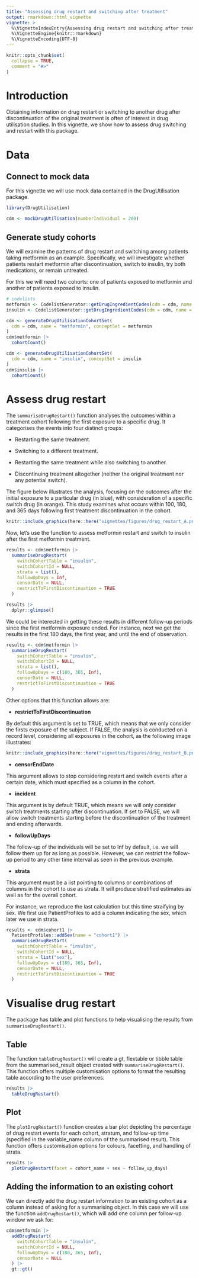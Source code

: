 ```yaml
---
title: "Assessing drug restart and switching after treatment"
output: rmarkdown::html_vignette
vignette: >
  %\VignetteIndexEntry{Assessing drug restart and switching after treatment}
  %\VignetteEngine{knitr::rmarkdown}
  %\VignetteEncoding{UTF-8}
---
```

  
```r
knitr::opts_chunk$set(
  collapse = TRUE,
  comment = "#>"
)
```
  
# Introduction
  
Obtaining information on drug restart or switching to another drug after discontinuation of the original treatment is often of interest in drug utilisation studies. In this vignette, we show how to assess drug switching and restart with this package.
  
# Data
  
## Connect to mock data
  
For this vignette we will use mock data contained in the DrugUtilisation package. 
  
```r
library(DrugUtilisation)

cdm <- mockDrugUtilisation(numberIndividual = 200)
```

## Generate study cohorts

We will examine the patterns of drug restart and switching among patients taking metformin as an example. Specifically, we will investigate whether patients restart metformin after discontinuation, switch to insulin, try both medications, or remain untreated.

For this we will need two cohorts: one of patients exposed to metformin and another of patients exposed to insulin. 


```r
# codelists
metformin <- CodelistGenerator::getDrugIngredientCodes(cdm = cdm, name = "metformin")
insulin <- CodelistGenerator::getDrugIngredientCodes(cdm = cdm, name = "insulin detemir")

cdm <- generateDrugUtilisationCohortSet(
  cdm = cdm, name = "metformin", conceptSet = metformin
)
cdm$metformin |>
  cohortCount()

cdm <- generateDrugUtilisationCohortSet(
  cdm = cdm, name = "insulin", conceptSet = insulin
)
cdm$insulin |>
  cohortCount()
```

# Assess drug restart

The `summariseDrugRestart()` function analyses the outcomes within a treatment cohort following the first exposure to a specific drug. It categorises the events into four distinct groups:

- Restarting the same treatment.

- Switching to a different treatment.

- Restarting the same treatment while also switching to another.

- Discontinuing treatment altogether (neither the original treatment nor any potential switch).

The figure below illustrates the analysis, focusing on the outcomes after the initial exposure to a particular drug (in blue), with consideration of a specific switch drug (in orange). This study examines what occurs within 100, 180, and 365 days following first treatment discontinuation in the cohort.

```r
knitr::include_graphics(here::here("vignettes/figures/drug_restart_A.png"))
```

Now, let's use the function to assess metformin restart and switch to insulin after the first metformin treatment.

```r
results <- cdm$metformin |>
  summariseDrugRestart(
    switchCohortTable = "insulin",
    switchCohortId = NULL,
    strata = list(),
    followUpDays = Inf,
    censorDate = NULL,
    restrictToFirstDiscontinuation = TRUE
  )

results |>
  dplyr::glimpse()
```

We could be interested in getting these results in different follow-up periods since the first metformin exposure ended. For instance, next we get the results in the first 180 days, the first year, and until the end of observation.

```r
results <- cdm$metformin |>
  summariseDrugRestart(
    switchCohortTable = "insulin",
    switchCohortId = NULL,
    strata = list(),
    followUpDays = c(180, 365, Inf),
    censorDate = NULL,
    restrictToFirstDiscontinuation = TRUE
  )
```

Other options that this function allows are:

- **restrictToFirstDiscontinuation**

By default this argument is set to TRUE, which means that we only consider the firsts exposure of the subject. If FALSE, the analysis is conducted on a record level, considering all exposures in the cohort, as the following image illustrates:

```r
knitr::include_graphics(here::here("vignettes/figures/drug_restart_B.png"))
```

- **censorEndDate**

This argument allows to stop considering restart and switch events after a certain date, which must specified as a column in the cohort.

- **incident**

This argument is by default TRUE, which means we will only consider switch treatments starting after discontinuation. If set to FALSE, we will allow switch treatments starting before the discontinuation of the treatment and ending afterwards.

- **followUpDays**

The follow-up of the individuals will be set to Inf by default, i.e. we will follow them up for as long as possible. However, we can restrict the follow-up period to any other time interval as seen in the previous example.

- **strata**

This argument must be a list pointing to columns or combinations of columns in the cohort to use as strata. It will produce stratified estimates as well as for the overall cohort.

For instance, we reproduce the last calculation but this time straifying by sex. We first use PatientProfiles to add a column indicating the sex, which later we use in strata.

```r
results <- cdm$cohort1 |>
  PatientProfiles::addSex(name = "cohort1") |>
  summariseDrugRestart(
    switchCohortTable = "insulin",
    switchCohortId = NULL,
    strata = list("sex"),
    followUpDays = c(180, 365, Inf),
    censorDate = NULL,
    restrictToFirstDiscontinuation = TRUE
  )
```

# Visualise drug restart

The package has table and plot functions to help visualising the results from `summariseDrugRestart()`.

## Table

The function `tableDrugRestart()` will create a gt, flextable or tibble table from the summarised_result object created with `summariseDrugRestart()`. This function offers multiple customisation options to format the resulting table according to the user preferences.

```r
results |>
  tableDrugRestart()
```

## Plot

The `plotDrugRestart()` function creates a bar plot depicting the percentage of drug restart events for each cohort, stratum, and follow-up time (specified in the variable_name column of the summarised result). This function offers customisation options for colours, facetting, and handling of strata.

```r
results |>
  plotDrugRestart(facet = cohort_name + sex ~ follow_up_days)
```

## Adding the information to an existing cohort

We can directly add the drug restart information to an existing cohort as a column instead of asking for a summarising object. In this case we will use the function `addDrugRestart()`, which will add one column per follow-up window we ask for:

```r
cdm$metformin |>
  addDrugRestart(
    switchCohortTable = "insulin",
    switchCohortId = NULL,
    followUpDays = c(180, 365, Inf),
    censorDate = NULL
  ) |>
  gt::gt()
```
